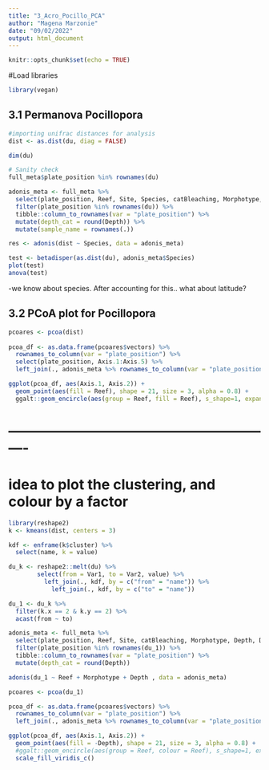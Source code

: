 ```yaml
---
title: "3_Acro_Pocillo_PCA"
author: "Magena Marzonie"
date: "09/02/2022"
output: html_document
---
```


```r
knitr::opts_chunk$set(echo = TRUE)
```

#Load libraries 
```r
library(vegan)
```


## 3.1 Permanova Pocillopora 
```r
#importing unifrac distances for analysis 
dist <- as.dist(du, diag = FALSE)

dim(du)

# Sanity check
full_meta$plate_position %in% rownames(du)

adonis_meta <- full_meta %>%
  select(plate_position, Reef, Site, Species, catBleaching, Morphotype, Depth, DHW, GPS_S = `GPS south`, GPS_E = `GPS east`, Aspect, Exposure) %>%
  filter(plate_position %in% rownames(du)) %>%
  tibble::column_to_rownames(var = "plate_position") %>%
  mutate(depth_cat = round(Depth)) %>%
  mutate(sample_name = rownames(.))

res <- adonis(dist ~ Species, data = adonis_meta)

test <- betadisper(as.dist(du), adonis_meta$Species)
plot(test)
anova(test)
```
-we know about species. After accounting for this.. what about latitude? 


## 3.2 PCoA plot for Pocillopora 
```r
pcoares <- pcoa(dist)
            
pcoa_df <- as.data.frame(pcoares$vectors) %>%
  rownames_to_column(var = "plate_position") %>%
  select(plate_position, Axis.1:Axis.5) %>% 
  left_join(., adonis_meta %>% rownames_to_column(var = "plate_position"))

ggplot(pcoa_df, aes(Axis.1, Axis.2)) +
  geom_point(aes(fill = Reef), shape = 21, size = 3, alpha = 0.8) +
  ggalt::geom_encircle(aes(group = Reef, fill = Reef), s_shape=1, expand=0, alpha = 0.1) 
```



# ----------------------------------------------------------



# idea to plot the clustering, and colour by a factor

```r
library(reshape2)
k <- kmeans(dist, centers = 3)

kdf <- enframe(k$cluster) %>%
  select(name, k = value)

du_k <- reshape2::melt(du) %>%
        select(from = Var1, to = Var2, value) %>% 
          left_join(., kdf, by = c("from" = "name")) %>%
            left_join(., kdf, by = c("to" = "name"))

du_1 <- du_k %>%
  filter(k.x == 2 & k.y == 2) %>%
  acast(from ~ to)

adonis_meta <- full_meta %>%
  select(plate_position, Reef, Site, catBleaching, Morphotype, Depth, DHW, GPS_S = `GPS south`, GPS_E = `GPS east`, Aspect, Exposure) %>%
  filter(plate_position %in% rownames(du_1)) %>%
  tibble::column_to_rownames(var = "plate_position") %>%
  mutate(depth_cat = round(Depth))

adonis(du_1 ~ Reef + Morphotype + Depth , data = adonis_meta)

pcoares <- pcoa(du_1)

pcoa_df <- as.data.frame(pcoares$vectors) %>%
  rownames_to_column(var = "plate_position") %>%
  left_join(., adonis_meta %>% rownames_to_column(var = "plate_position"))

ggplot(pcoa_df, aes(Axis.1, Axis.2)) +
  geom_point(aes(fill = -Depth), shape = 21, size = 3, alpha = 0.8) +
  #ggalt::geom_encircle(aes(group = Reef, colour = Reef), s_shape=1, expand=0) + 
  scale_fill_viridis_c()
```

